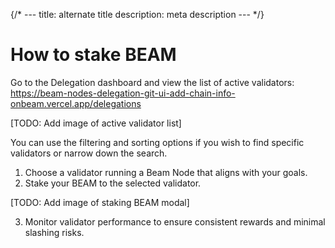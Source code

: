 {/* ---
title: alternate title
description: meta description
--- */}

# How to stake BEAM

Go to the Delegation dashboard and view the list of active validators: https://beam-nodes-delegation-git-ui-add-chain-info-onbeam.vercel.app/delegations

[TODO: Add image of active validator list]

You can use the filtering and sorting options if you wish to find specific validators or narrow down the search.

1. Choose a validator running a Beam Node that aligns with your goals.
2. Stake your BEAM to the selected validator.

[TODO: Add image of staking BEAM modal]

3. Monitor validator performance to ensure consistent rewards and minimal slashing risks.

